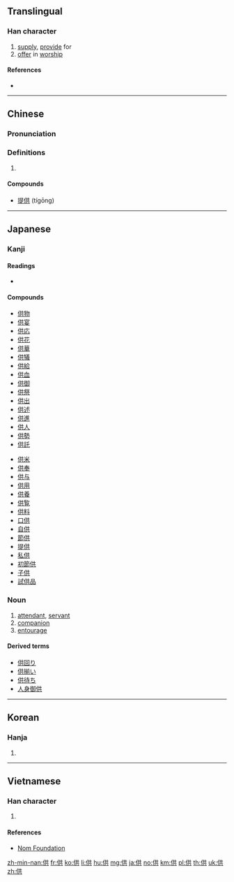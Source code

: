==Translingual==
{{Han etyl}}

===Han character===
{{Han char|rn=9|rad=人|as=06|sn=8|four=24281|canj=OTC|ids=⿰亻共}}

# [[supply]], [[provide]] for
# [[offer]] in [[worship]]

====References====
* {{Han ref|kx=0102.160|dkj=00605|dj=0216.140|hdz=10144.040|uh=4F9B|ud=20379|bh=A8D1|bd=43217}}

----

==Chinese==
{{zh-forms}}

===Pronunciation===
{{zh-pron
|m=gōng
|c=gung1,gung3
|mc=y
|oc=y
|ma=
|cat=v
}}

===Definitions===
# {{rfdef|lang=zh}}

====Compounds====
* [[提供]] (tígōng)

----

==Japanese==

===Kanji===
{{ja-kanji|grade=6|rs=人06}}

====Readings====
* {{ja-readings|goon=[[く]] (ku)|kanon=[[きょう]] (kyō)|kanyoon=[[ぐ]] (gu)|kun=[[そなえる]] ([[供える]], sonaeru), [[とも]] (tomo), [[そなえ]] ([[供え]], sonae)}}

====Compounds====
{{top2}}
* [[供物]]
* [[供宴]]
* [[供応]]
* [[供花]]
* [[供華]]
* [[供犠]]
* [[供給]]
* [[供血]]
* [[供御]]
* [[供祭]]
* [[供出]]
* [[供述]]
* [[供進]]
* [[供人]]
* [[供勢]]
* [[供託]]
{{mid2}}
* [[供米]]
* [[供奉]]
* [[供与]]
* [[供用]]
* [[供養]]
* [[供覧]]
* [[供料]]
* [[口供]]
* [[自供]]
* [[節供]]
* [[提供]]
* [[私供]]
* [[初節供]]
* [[子供]]
* [[試供品]]
{{bottom}}

{{ja-kanjitab|とも|yomi=k}}

===Noun===
{{ja-noun|とも}}

# [[attendant]], [[servant]]
# [[companion]]
# [[entourage]]

====Derived terms====
* [[供回り]]
* [[供揃い]]
* [[供待ち]]
* [[人身御供]]

----

==Korean==

===Hanja===
{{ko-hanja|hangeul=공|rv=gong|mr=kong}}

# {{defn|lang=ko|sort=人06}}

----

==Vietnamese==

===Han character===
{{vi-hantu|[[cung]], [[cúng]], [[củng]], [[cũng]]|rs=人06}}

# {{defn|lang=vi|sort=人06}}

====References====
* [http://nomfoundation.org/common/nom_details.php?codepoint=4f9b Nom Foundation]

[[zh-min-nan:供]]
[[fr:供]]
[[ko:供]]
[[li:供]]
[[hu:供]]
[[mg:供]]
[[ja:供]]
[[no:供]]
[[km:供]]
[[pl:供]]
[[th:供]]
[[uk:供]]
[[zh:供]]